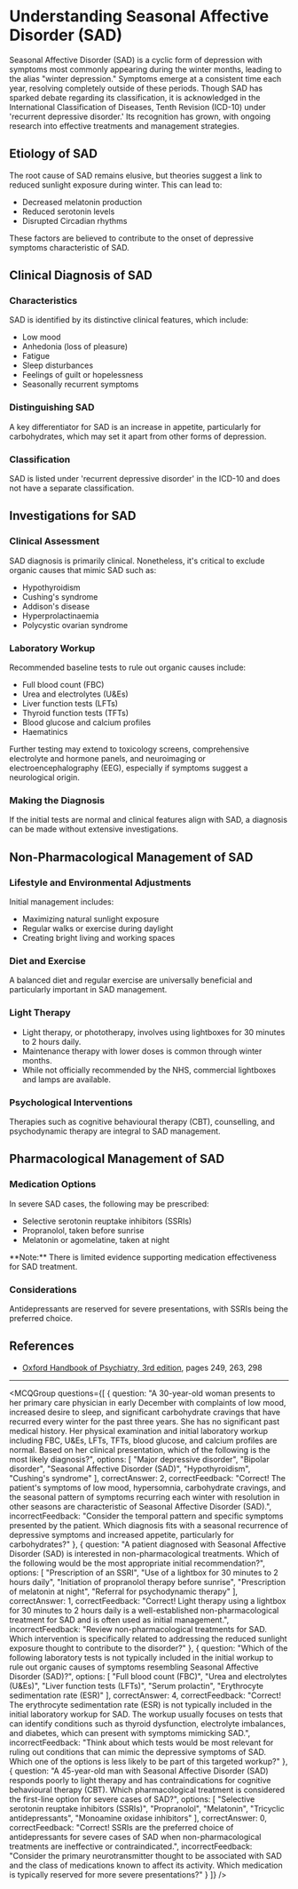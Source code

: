 
# Understanding Seasonal Affective Disorder (SAD)

Seasonal Affective Disorder (SAD) is a cyclic form of depression with symptoms most commonly appearing during the winter months, leading to the alias "winter depression." Symptoms emerge at a consistent time each year, resolving completely outside of these periods. Though SAD has sparked debate regarding its classification, it is acknowledged in the International Classification of Diseases, Tenth Revision (ICD-10) under 'recurrent depressive disorder.' Its recognition has grown, with ongoing research into effective treatments and management strategies.

## Etiology of SAD

The root cause of SAD remains elusive, but theories suggest a link to reduced sunlight exposure during winter. This can lead to:

- Decreased melatonin production
- Reduced serotonin levels
- Disrupted Circadian rhythms

These factors are believed to contribute to the onset of depressive symptoms characteristic of SAD.

## Clinical Diagnosis of SAD

### Characteristics

SAD is identified by its distinctive clinical features, which include:

- Low mood
- Anhedonia (loss of pleasure)
- Fatigue
- Sleep disturbances
- Feelings of guilt or hopelessness
- Seasonally recurrent symptoms

### Distinguishing SAD

A key differentiator for SAD is an increase in appetite, particularly for carbohydrates, which may set it apart from other forms of depression.

### Classification

SAD is listed under 'recurrent depressive disorder' in the ICD-10 and does not have a separate classification.

## Investigations for SAD

### Clinical Assessment

SAD diagnosis is primarily clinical. Nonetheless, it's critical to exclude organic causes that mimic SAD such as:

- Hypothyroidism
- Cushing's syndrome
- Addison's disease
- Hyperprolactinaemia
- Polycystic ovarian syndrome

### Laboratory Workup

Recommended baseline tests to rule out organic causes include:

- Full blood count (FBC)
- Urea and electrolytes (U&Es)
- Liver function tests (LFTs)
- Thyroid function tests (TFTs)
- Blood glucose and calcium profiles
- Haematinics

Further testing may extend to toxicology screens, comprehensive electrolyte and hormone panels, and neuroimaging or electroencephalography (EEG), especially if symptoms suggest a neurological origin.

### Making the Diagnosis

If the initial tests are normal and clinical features align with SAD, a diagnosis can be made without extensive investigations.

## Non-Pharmacological Management of SAD

### Lifestyle and Environmental Adjustments

Initial management includes:

- Maximizing natural sunlight exposure
- Regular walks or exercise during daylight
- Creating bright living and working spaces

### Diet and Exercise

A balanced diet and regular exercise are universally beneficial and particularly important in SAD management.

### Light Therapy

- Light therapy, or phototherapy, involves using lightboxes for 30 minutes to 2 hours daily.
- Maintenance therapy with lower doses is common through winter months.
- While not officially recommended by the NHS, commercial lightboxes and lamps are available.

### Psychological Interventions

Therapies such as cognitive behavioural therapy (CBT), counselling, and psychodynamic therapy are integral to SAD management.

## Pharmacological Management of SAD

### Medication Options

In severe SAD cases, the following may be prescribed:

- Selective serotonin reuptake inhibitors (SSRIs)
- Propranolol, taken before sunrise
- Melatonin or agomelatine, taken at night

<Callout emoji="⚠️">
**Note:** There is limited evidence supporting medication effectiveness for SAD treatment.
</Callout>

### Considerations

Antidepressants are reserved for severe presentations, with SSRIs being the preferred choice.

## References

- [Oxford Handbook of Psychiatry, 3rd edition](https://global.oup.com/academic/product/oxford-handbook-of-psychiatry-9780198795551), pages 249, 263, 298

---

<MCQGroup questions={[
  {
    question: "A 30-year-old woman presents to her primary care physician in early December with complaints of low mood, increased desire to sleep, and significant carbohydrate cravings that have recurred every winter for the past three years. She has no significant past medical history. Her physical examination and initial laboratory workup including FBC, U&Es, LFTs, TFTs, blood glucose, and calcium profiles are normal. Based on her clinical presentation, which of the following is the most likely diagnosis?",
    options: [
      "Major depressive disorder",
      "Bipolar disorder",
      "Seasonal Affective Disorder (SAD)",
      "Hypothyroidism",
      "Cushing's syndrome"
    ],
    correctAnswer: 2,
    correctFeedback: "Correct! The patient's symptoms of low mood, hypersomnia, carbohydrate cravings, and the seasonal pattern of symptoms recurring each winter with resolution in other seasons are characteristic of Seasonal Affective Disorder (SAD).",
    incorrectFeedback: "Consider the temporal pattern and specific symptoms presented by the patient. Which diagnosis fits with a seasonal recurrence of depressive symptoms and increased appetite, particularly for carbohydrates?"
  },
  {
    question: "A patient diagnosed with Seasonal Affective Disorder (SAD) is interested in non-pharmacological treatments. Which of the following would be the most appropriate initial recommendation?",
    options: [
      "Prescription of an SSRI",
      "Use of a lightbox for 30 minutes to 2 hours daily",
      "Initiation of propranolol therapy before sunrise",
      "Prescription of melatonin at night",
      "Referral for psychodynamic therapy"
    ],
    correctAnswer: 1,
    correctFeedback: "Correct! Light therapy using a lightbox for 30 minutes to 2 hours daily is a well-established non-pharmacological treatment for SAD and is often used as initial management.",
    incorrectFeedback: "Review non-pharmacological treatments for SAD. Which intervention is specifically related to addressing the reduced sunlight exposure thought to contribute to the disorder?"
  },
  {
    question: "Which of the following laboratory tests is not typically included in the initial workup to rule out organic causes of symptoms resembling Seasonal Affective Disorder (SAD)?",
    options: [
      "Full blood count (FBC)",
      "Urea and electrolytes (U&Es)",
      "Liver function tests (LFTs)",
      "Serum prolactin",
      "Erythrocyte sedimentation rate (ESR)"
    ],
    correctAnswer: 4,
    correctFeedback: "Correct! The erythrocyte sedimentation rate (ESR) is not typically included in the initial laboratory workup for SAD. The workup usually focuses on tests that can identify conditions such as thyroid dysfunction, electrolyte imbalances, and diabetes, which can present with symptoms mimicking SAD.",
    incorrectFeedback: "Think about which tests would be most relevant for ruling out conditions that can mimic the depressive symptoms of SAD. Which one of the options is less likely to be part of this targeted workup?"
  },
  {
    question: "A 45-year-old man with Seasonal Affective Disorder (SAD) responds poorly to light therapy and has contraindications for cognitive behavioural therapy (CBT). Which pharmacological treatment is considered the first-line option for severe cases of SAD?",
    options: [
      "Selective serotonin reuptake inhibitors (SSRIs)",
      "Propranolol",
      "Melatonin",
      "Tricyclic antidepressants",
      "Monoamine oxidase inhibitors"
    ],
    correctAnswer: 0,
    correctFeedback: "Correct! SSRIs are the preferred choice of antidepressants for severe cases of SAD when non-pharmacological treatments are ineffective or contraindicated.",
    incorrectFeedback: "Consider the primary neurotransmitter thought to be associated with SAD and the class of medications known to affect its activity. Which medication is typically reserved for more severe presentations?"
  }
]} />